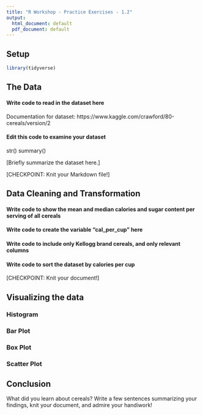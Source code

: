 ```yaml
---
title: "R Workshop - Practice Exercises - 1.2"
output:
  html_document: default
  pdf_document: default
---
```

## Setup

```r
library(tidyverse)
```


## The Data

#### Write code to read in the dataset here



Documentation for dataset: https://www.kaggle.com/crawford/80-cereals/version/2

#### Edit this code to examine your dataset
str()
summary()


[Briefly summarize the dataset here.]

[CHECKPOINT:  Knit your Markdown file!]

## Data Cleaning and Transformation


#### Write code to show the mean and median calories and sugar content per serving of all cereals


#### Write code to create the variable "cal_per_cup" here

#### Write code to include only Kellogg brand cereals, and only relevant columns


#### Write code to sort the dataset by calories per cup



[CHECKPOINT: Knit your document!]

## Visualizing the data

### Histogram



### Bar Plot


### Box Plot



### Scatter Plot



## Conclusion

What did you learn about cereals?  Write a few sentences summarizing your findings, knit your document, and admire your handiwork!
